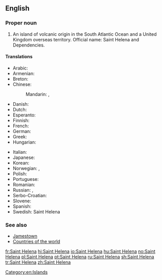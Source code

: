 ==English==
{{wikipedia}}

===Proper noun===
{{en-proper noun}}

# An island of volcanic origin in the South Atlantic Ocean and a United Kingdom overseas territory. Official name: Saint Helena and Dependencies.

====Translations====
{{trans-top|island, United Kingdom overseas territory in the Atlantic Ocean}}
* Arabic: {{t|ar|سَانْت هِيلِينَا|f|tr=sant hilīnā}}
* Armenian: {{t|hy|Սուրբ Հեղինեի կղզի|sc=Armn}}
* Breton: {{t|br|Saint Helena}}
* Chinese:
*: Mandarin: {{t|cmn|聖赫勒拿|sc=Hani}}, {{t+|cmn|圣赫勒拿|tr=Shèng Hèlēiná, Shèng Hèlèná|sc=Hani}}
* Danish: {{t|da|Saint Helena}}
* Dutch: {{t|nl|Sint-Helena}}
* Esperanto: {{t|eo|Sent-Heleno}}
* Finnish: {{t|fi|Saint Helena}}
* French: {{t+|fr|Sainte-Hélène|f}}
* German: {{t|de|St. Helena|n}}
* Greek: {{t|el|Αγία Ελένη|f}}
* Hungarian: {{t|hu|Szent Helena}}
{{trans-mid}}
* Italian: {{t|it|Sant'Elena|f}}
* Japanese: {{t|ja|セントヘレナ|tr=Sentoherena|sc=Jpan}}
* Korean: {{t|ko|세인트헬레나|tr=Seinteuhellena|sc=Kore}}
* Norwegian: {{t+|no|Sankt Helena}}, {{t|no|St. Helena}}
* Polish: {{t|pl|Święta Helena|f}}
* Portuguese: {{t+|pt|Santa Helena|f}}
* Romanian: {{t|ro|Sfânta Elena|f}}
* Russian: {{t|ru|остров Святой Елены|m|tr=óstrov Svjatój Jelény|sc=Cyrl}}, {{t|ru|Святая Елена|f|tr=Svjatája Jeléna|sc=Cyrl}}
* Serbo-Croatian: {{t+|sh|Sveta Helena|f}}
* Slovene: {{t|sl|Sveta Helena|f}}
* Spanish: {{t+|es|Santa Helena|f}}
* Swedish: Saint Helena
{{trans-bottom}}

===See also===
* [[Jamestown]]
* [[Appendix:Countries of the world|Countries of the world]]

[[Category:en:Islands]]

[[fr:Saint Helena]]
[[hi:Saint Helena]]
[[io:Saint Helena]]
[[hu:Saint Helena]]
[[no:Saint Helena]]
[[pl:Saint Helena]]
[[pt:Saint Helena]]
[[ru:Saint Helena]]
[[sh:Saint Helena]]
[[tr:Saint Helena]]
[[zh:Saint Helena]]